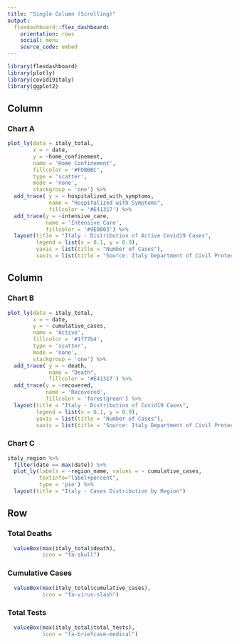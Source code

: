 ```yaml
---
title: "Single Column (Scrolling)"
output: 
  flexdashboard::flex_dashboard:
    orientation: rows
    social: menu
    source_code: embed
---
```


```r
library(flexdashboard)
library(plotly)
library(covid19italy)
library(ggplot2)

```

Column {data-width=650}
-----------------------------------------------------------------------

### Chart A

```r
plot_ly(data = italy_total,
        x = ~ date,
        y = ~home_confinement,
        name = 'Home Confinement',
        fillcolor = '#FDBBBC',
        type = 'scatter',
        mode = 'none',
        stackgroup = 'one') %>%
  add_trace( y = ~ hospitalized_with_symptoms,
             name = "Hospitalized with Symptoms",
             fillcolor = '#E41317') %>%
  add_trace(y = ~intensive_care,
            name = 'Intensive Care',
            fillcolor = '#9E0003') %>%
  layout(title = "Italy - Distribution of Active Covid19 Cases",
         legend = list(x = 0.1, y = 0.9),
         yaxis = list(title = "Number of Cases"),
         xaxis = list(title = "Source: Italy Department of Civil Protection"))
```

Column {data-width=350}
-----------------------------------------------------------------------

### Chart B

```r
plot_ly(data = italy_total,
        x = ~ date,
        y = ~ cumulative_cases,
        name = 'Active',
        fillcolor = '#1f77b4',
        type = 'scatter',
        mode = 'none',
        stackgroup = 'one') %>%
  add_trace( y = ~ death,
             name = "Death",
             fillcolor = '#E41317') %>%
  add_trace(y = ~recovered,
            name = 'Recovered',
            fillcolor = 'forestgreen') %>%
  layout(title = "Italy - Distribution of Covid19 Cases",
         legend = list(x = 0.1, y = 0.9),
         yaxis = list(title = "Number of Cases"),
         xaxis = list(title = "Source: Italy Department of Civil Protection"))
```

### Chart C

```r
italy_region %>%
  filter(date == max(date)) %>%
  plot_ly(labels = ~region_name, values = ~ cumulative_cases,
          textinfo="label+percent",
          type = 'pie') %>%
  layout(title = "Italy - Cases Distribution by Region") 
```

\newpage

Row
-----------------------------------------------------------------------

### Total Deaths

```r
  valueBox(max(italy_total$death), 
           icon = "fa-skull")
```

### Cumulative Cases

```r
  valueBox(max(italy_total$cumulative_cases), 
           icon = "fa-virus-slash")
```

### Total Tests

```r
  valueBox(max(italy_total$total_tests), 
           icon = "fa-briefcase-medical")
```

